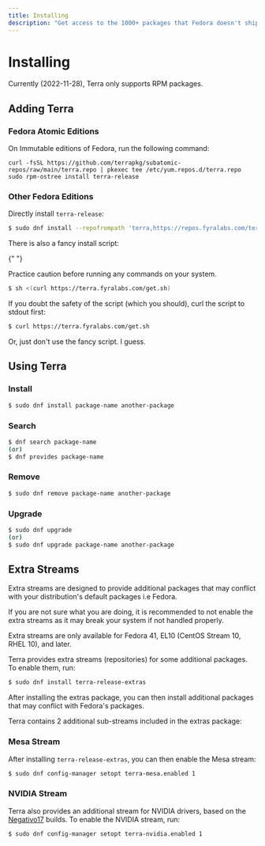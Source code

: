 ```yaml
---
title: Installing
description: "Get access to the 1000+ packages that Fedora doesn't ship."
---
```



# Installing

Currently (2022-11-28), Terra only supports RPM packages.

## Adding Terra

### Fedora Atomic Editions

On Immutable editions of Fedora, run the following command:

```
curl -fsSL https://github.com/terrapkg/subatomic-repos/raw/main/terra.repo | pkexec tee /etc/yum.repos.d/terra.repo
sudo rpm-ostree install terra-release
```

### Other Fedora Editions

Directly install `terra-release`:

```sh
$ sudo dnf install --repofrompath 'terra,https://repos.fyralabs.com/terra$releasever' --setopt='terra.gpgkey=https://repos.fyralabs.com/terra$releasever/key.asc' terra-release
```

<Callout type="info">
  There is also a fancy install script:

{" "}

<Callout type="warning">
  Practice caution before running any commands on your system.
</Callout>

```sh
$ sh <(curl https://terra.fyralabs.com/get.sh)
```

If you doubt the safety of the script (which you should), curl the script to stdout first:

```sh
$ curl https://terra.fyralabs.com/get.sh
```

Or, just don't use the fancy script. I guess.

</Callout>

## Using Terra

### Install

```sh
$ sudo dnf install package-name another-package
```

### Search

```sh
$ dnf search package-name
(or)
$ dnf provides package-name
```

### Remove

```sh
$ sudo dnf remove package-name another-package
```

### Upgrade

```sh
$ sudo dnf upgrade
(or)
$ sudo dnf upgrade package-name another-package
```

## Extra Streams

<Callout type="warning">
  Extra streams are designed to provide additional packages that may conflict with your distribution's default packages i.e Fedora.

  If you are not sure what you are doing, it is recommended to not enable the extra streams as it may break your system if not handled properly.
</Callout>

<Callout type="info">
  Extra streams are only available for Fedora 41, EL10 (CentOS Stream 10, RHEL 10), and later.
</Callout>

Terra provides extra streams (repositories) for some additional packages. To enable them, run:

```sh
$ sudo dnf install terra-release-extras
```

After installing the extras package, you can then install additional packages that may conflict with Fedora's packages.

Terra contains 2 additional sub-streams included in the extras package:

### Mesa Stream

After installing `terra-release-extras`, you can then enable the Mesa stream:

```sh
$ sudo dnf config-manager setopt terra-mesa.enabled 1
```

### NVIDIA Stream

Terra also provides an additional stream for NVIDIA drivers, based on the [Negativo17](https://negativo17.org/) builds.
To enable the NVIDIA stream, run:

```sh
$ sudo dnf config-manager setopt terra-nvidia.enabled 1
```
